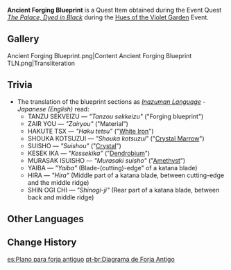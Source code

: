 {{Item Infobox
|id           = 101732
|image        = Item Ancient Forging Blueprint.png
|type         = Quest Items
|description  = An ancient forging blueprint. The Shogun once ordered the Kaedehara Clan to forge a Goshintou according to it.<br />After being soaked in water, it becomes clear that some of the text has been blurred &mdash; someone tampered with the blueprint, dooming the forging to failure and triggering the tragedy that followed...
|source1      = [[The Palace, Dyed in Black (Quest)|The Palace, Dyed in Black]]
|event        = Hues of the Violet Garden
}}
'''Ancient Forging Blueprint''' is a Quest Item obtained during the Event Quest ''[[The Palace, Dyed in Black (Quest)|The Palace, Dyed in Black]]'' during the [[Hues of the Violet Garden]] Event.

==Gallery==
<gallery>
Ancient Forging Blueprint.png|Content
Ancient Forging Blueprint TLN.png|Transliteration
</gallery>

==Trivia==
*The translation of the blueprint sections as ''[[Inazuman Language]] - Japanese (English)'' read:
**TANZU SEKVEIZU — ''"Tanzou sekkeizu"'' ("Forging blueprint")
**ZAIR YOU — ''"Zairyou"'' ("Material")
**HAKUTE TSX — ''"Haku tetsu"'' ("[[White Iron Chunk|White Iron]]")
**SHOUKA KOTSUZUI — ''"Shouka kotsuzui"'' ("[[Crystal Marrow]]")
**SUISHO — ''"Suishou"'' ("[[Crystal Chunk|Crystal]]")
**KESEK IKA — ''"Kessekika"'' ("[[Dendrobium]]")
**MURASAK ISUISHO — ''"Murasaki suisho"'' ("[[Amethyst Lump|Amethyst]]")
**YAIBA — ''"Yaiba"'' (Blade-(cutting)-edge" of a katana blade)
**HIRA — ''"Hira"'' (Middle part of a katana blade, between cutting-edge and the middle ridge)
**SHIN OGI CHI — ''"Shinogi-ji"'' (Rear part of a katana blade, between back and middle ridge)

==Other Languages==
{{Other Languages
|default_hidden = 1
|en      = Ancient Forging Blueprint
|zhs     = 古老的锻造图谱
|zhs_rm  = Gǔlǎo de Duànzào Túpǔ
|zht     = 古老的鍛造圖譜
|zht_rm  = Gǔlǎo de Duànzào Túpǔ
|ja      = 古代の鍛造図
|ja_rm   = Kodai no Tanzou-zu
|ko      = 오래된 단조 설계도
|ko_rm   = Oraedoen Danjo Seolgyedo
|es      = Plano para forja antiguo
|fr      = Ancien plan de forge
|ru      = Древний кузнечный чертёж
|th      = แบบแปลนการตีขึ้นรูปโบราณ
|th_rm   = 
|vi      = Bản Vẽ Rèn Đúc Cổ Xưa
|de      = Alter Schmiedeplan
|id      = Blueprint Kuno untuk Forge
|pt      = Diagrama de Forja Antigo
|tr      = Kadim Dövme Taslağı
|it      = Antico progetto per la forgia
}}

==Change History==
{{Change History|2.6}}

[[es:Plano para forja antiguo]]
[[pt-br:Diagrama de Forja Antigo]]
